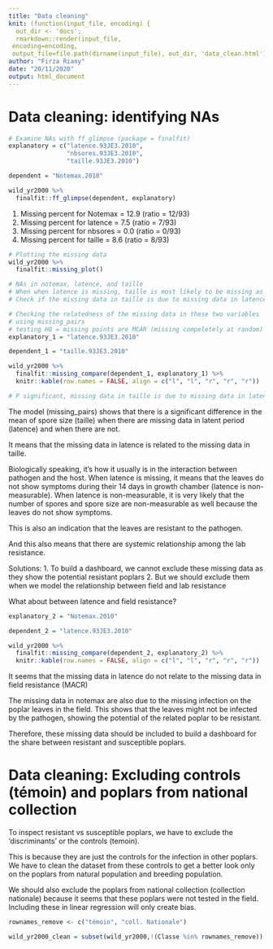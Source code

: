 ```yaml
---
title: "Data cleaning"
knit: (function(input_file, encoding) {
  out_dir <- 'docs';
  rmarkdown::render(input_file,
 encoding=encoding,
 output_file=file.path(dirname(input_file), out_dir, 'data_clean.html'))})
author: "Firza Riany" 
date: "20/11/2020"
output: html_document
---
```


# Data cleaning: identifying NAs
```r
# Examine NAs with ff_glimpse (package = finalfit)
explanatory = c("latence.93JE3.2010",
                "nbsores.93JE3.2010",
                "taille.93JE3.2010")

dependent = "Notemax.2010"

wild_yr2000 %>%
  finalfit::ff_glimpse(dependent, explanatory)
```

1. Missing percent for Notemax = 12.9 (ratio = 12/93)  
2. Missing percent for latence = 7.5 (ratio = 7/93)  
3. Missing percent for nbsores = 0.0 (ratio = 0/93)  
4. Missing percent for taille = 8.6 (ratio = 8/93)  

```r
# Plotting the missing data
wild_yr2000 %>% 
  finalfit::missing_plot()

# NAs in notemax, latence, and taille
# When when latence is missing, taille is most likely to be missing as well
# Check if the missing data in taille is due to missing data in latence?

# Checking the relatedness of the missing data in these two variables 
# using missing_pairs
# testing H0 = missing points are MCAR (missing compeletely at random)
explanatory_1 = "latence.93JE3.2010"

dependent_1 = "taille.93JE3.2010"

wild_yr2000 %>% 
  finalfit::missing_compare(dependent_1, explanatory_1) %>%
  knitr::kable(row.names = FALSE, align = c("l", "l", "r", "r", "r"))

# P significant, missing data in taille is due to missing data in latence
```

The model (missing_pairs) shows that there is a significant difference in the mean of
spore size (taille) when there are missing data in latent period (latence) 
and when there are not.

It means that the missing data in latence is related to the missing data in taille.

Biologically speaking, it's how it usually is in the interaction between pathogen and 
the host. When latence is missing, it means that the leaves do not show symptoms during their
14 days in growth chamber (latence is non-measurable). When latence is non-measurable,
it is very likely that the number of spores and spore size are non-measurable as well
because the leaves do not show symptoms.

This is also an indication that the leaves are resistant to the pathogen.

And this also means that there are systemic relationship among the lab resistance.

Solutions:
1. To build a dashboard, we cannot exclude these missing data as they show 
the potential resistant poplars
2. But we should exclude them when we model the relationship between field and lab
resistance  

What about between latence and field resistance?

```r
explanatory_2 = "Notemax.2010"

dependent_2 = "latence.93JE3.2010"

wild_yr2000 %>% 
  finalfit::missing_compare(dependent_2, explanatory_2) %>%
  knitr::kable(row.names = FALSE, align = c("l", "l", "r", "r", "r"))
```

It seems that the missing data in latence do not relate to the missing data
in field resistance (MACR)

The missing data in notemax are also due to the missing infection on the poplar
leaves in the field. This shows that the leaves might not be infected by the pathogen,
showing the potential of the related poplar to be resistant. 

Therefore, these missing data should be included to build a dashboard for the share between
resistant and susceptible poplars.

# Data cleaning: Excluding controls (témoin) and poplars from national collection
To inspect resistant vs susceptible poplars, we have to exclude the 'discriminants'
or the controls (temoin). 

This is because they are just the controls for the infection in other poplars. We
have to clean the dataset from these controls to get a better look only on the poplars
from natural population and breeding population.

We should also exclude the poplars from national collection (collection nationale)
because it seems that these poplars were not tested in the field. Including these in 
linear regression will only create bias.
```r
rownames_remove <- c("témoin", "coll. Nationale")

wild_yr2000_clean = subset(wild_yr2000,!(Classe %in% rownames_remove))
```